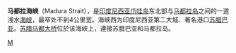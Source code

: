 {{Infobox body of water
| name                   = 馬都拉海峽
| image                  = Madura Topography.png
| alt                    = 
| caption                = 马都拉海峡位於[[马都拉岛|马都拉岛]]（中）与[[爪哇岛|爪哇岛]]（左下）之间
| image_bathymetry       = 
| alt_bathymetry         =
| caption_bathymetry     = 
<!-- Stats -->
| location               = [[印度尼西亞|印度尼西亞]][[爪哇島|爪哇島]]、[[馬都拉島|馬都拉島]]之間
| coords                 = 
| type                   = 
| length                 = 
| min_width              = 
| depth                  = 
| max-depth              = 
| area                   = 
| islands                = 
<!-- Map -->
| pushpin_map            = Indonesia
| pushpin_label_position = 
| pushpin_map_alt        = 
| pushpin_map_caption    = 
}}

'''马都拉海峡'''（Madura Strait），是[[印度尼西亚|印度尼西亚]][[爪哇岛|爪哇岛]]东北部与[[马都拉岛|马都拉岛]]之间的一道浅水[[海峡|海峡]]，最窄处不到4公里宽。海峡西为印度尼西亚第二大城、著名港口[[苏腊巴亚|苏腊巴亚]]。[[苏腊马都大桥|苏腊马都大桥]]位於该海峡上，連接苏腊巴亚和马都拉岛。

[[Category:印尼海峡|M]]
